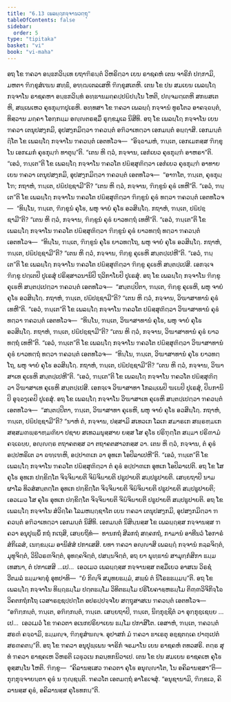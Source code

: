 ```yaml
---
title: "6.13 ເພລຏ຺ຐກຈ຺ຈານວຕ຺ຖຸ"
tableOfContents: false
sidebar:
  order: 5
type: "tipitaka"
basket: "vi"
book: "vi-maha"
---
```



<DynamicBreadcrumb />

<Division number="284" book="vi-maha">

<Paragraph number="1288" book="vi-maha">
ອຖ ໂຂ ຠຄວາ ອນ຺ຘກວິນ຺ເທ ຍຖາຠິຣນ຺ຕໍ ວິຫຣິຕ຺ວາ ເຍນ ຣາຊຄຫໍ ເຕນ ຈາຣິກໍ ປກ຺ກາມິ, ມຫຕາ ຠິກ຺ຂຸສໍເຆນ ສທ຺ຘິໍ, ອຑ຺ຒເຕລເສຫິ ຠິກ຺ຂຸສເຕຫິ. ເຕນ ໂຂ ປນ ສມເຍນ ເພລຏ຺ໂຐ ກຈ຺ຈາໂນ ຣາຊຄຫາ ອນ຺ຘກວິນ຺ທໍ ອທ຺ຘານມຄ຺ຄປ຺ປຏິປນ຺ໂນ ໂຫຕິ, ປຎ຺ຈມຕ຺ເຕຫິ ສກຏສເຕຫິ, ສພ຺ເພເຫວ ຄຸຬກຸມ຺ຠປູເຣຫິ. ອທ຺ທສາ ໂຂ ຠຄວາ ເພລຏ຺ຐໍ ກຈ຺ຈານໍ ທູຣໂຕວ ອາຄຈ຺ຉນ຺ຕໍ, ທິສ຺ວານ ມຄ຺ຄາ ໂອກ຺ກມ຺ມ ອຎ຺ຎຕຣສ຺ມິໍ ຣຸກ຺ຂມູເລ ນິສີທິ.
</Paragraph>

<Paragraph number="1289" book="vi-maha">
ອຖ ໂຂ ເພລຏ຺ໂຐ ກຈ຺ຈາໂນ ເຍນ ຠຄວາ ເຕນຸປສງ຺ກມິ, ອຸປສງ຺ກມິຕ຺ວາ ຠຄວນ຺ຕໍ ອຠິວາເທຕ຺ວາ ເອກມນ຺ຕໍ ອຏ຺ຐາສິ. ເອກມນ຺ຕໍ ຐິໂຕ ໂຂ ເພລຏ຺ໂຐ ກຈ຺ຈາໂນ ຠຄວນ຺ຕໍ ເອຕທໂວຈ—  “ອິຈ຺ຉາມຫໍ, ຠນ຺ເຕ, ເອກເມກສ຺ສ ຠິກ຺ຂຸໂນ ເອກເມກໍ ຄຸຬກຸມ຺ຠໍ ທາຕຸນ຺”ຕິ. “ເຕນ ຫິ ຕ຺ວໍ, ກຈ຺ຈານ, ເອກໍເຍວ ຄຸຬກຸມ຺ຠໍ ອາຫຣາ”ຕິ. “ເອວໍ, ຠນ຺ເຕ”ຕິ ໂຂ ເພລຏ຺ໂຐ ກຈ຺ຈາໂນ ຠຄວໂຕ ປຏິສ຺ສຸຓິຕ຺ວາ ເອກໍເຍວ ຄຸຬກຸມ຺ຠໍ ອາທາຍ ເຍນ ຠຄວາ ເຕນຸປສງ຺ກມິ, ອຸປສງ຺ກມິຕ຺ວາ ຠຄວນ຺ຕໍ ເອຕທໂວຈ—  “ອາຠໂຕ, ຠນ຺ເຕ, ຄຸຬກຸມ຺ໂຠ; ກຖາຫໍ, ຠນ຺ເຕ, ປຏິປຊ຺ຊາມີ”ຕິ? “ເຕນ ຫິ ຕ຺ວໍ, ກຈ຺ຈານ, ຠິກ຺ຂູນໍ ຄຸຬໍ ເທຫີ”ຕິ. “ເອວໍ, ຠນ຺ເຕ”ຕິ ໂຂ ເພລຏ຺ໂຐ ກຈ຺ຈາໂນ ຠຄວໂຕ ປຏິສ຺ສຸຓິຕ຺ວາ ຠິກ຺ຂູນໍ ຄຸຬໍ ທຕ຺ວາ ຠຄວນ຺ຕໍ ເອຕທໂວຈ—  “ທິນ຺ໂນ, ຠນ຺ເຕ, ຠິກ຺ຂູນໍ ຄຸໂຬ, ພຫຸ ຈາຍໍ ຄຸໂຬ ອວສິຏ຺ໂຐ. ກຖາຫໍ, ຠນ຺ເຕ, ປຏິປຊ຺ຊາມີ”ຕິ? “ເຕນ ຫິ ຕ຺ວໍ, ກຈ຺ຈານ, ຠິກ຺ຂູນໍ ຄຸຬໍ ຍາວທຕ຺ຖໍ ເທຫີ”ຕິ. “ເອວໍ, ຠນ຺ເຕ”ຕິ ໂຂ ເພລຏ຺ໂຐ ກຈ຺ຈາໂນ ຠຄວໂຕ ປຏິສ຺ສຸຓິຕ຺ວາ ຠິກ຺ຂູນໍ ຄຸຬໍ ຍາວທຕ຺ຖໍ ທຕ຺ວາ ຠຄວນ຺ຕໍ ເອຕທໂວຈ—  “ທິນ຺ໂນ, ຠນ຺ເຕ, ຠິກ຺ຂູນໍ ຄຸໂຬ ຍາວທຕ຺ໂຖ, ພຫຸ ຈາຍໍ ຄຸໂຬ ອວສິຏ຺ໂຐ. ກຖາຫໍ, ຠນ຺ເຕ, ປຏິປຊ຺ຊາມີ”ຕິ? “ເຕນ ຫິ ຕ຺ວໍ, ກຈ຺ຈານ, ຠິກ຺ຂູ ຄຸເຬຫິ ສນ຺ຕປ຺ເປຫີ”ຕິ. “ເອວໍ, ຠນ຺ເຕ”ຕິ ໂຂ ເພລຏ຺ໂຐ ກຈ຺ຈາໂນ ຠຄວໂຕ ປຏິສ຺ສຸຓິຕ຺ວາ ຠິກ຺ຂູ ຄຸເຬຫິ ສນ຺ຕປ຺ເປສິ. ເອກຈ຺ເຈ ຠິກ຺ຂູ ປຕ຺ເຕປິ ປູເຣສຸໍ ປຣິສ຺ສາວນານິປິ ຖວິກາໂຍປິ ປູເຣສຸໍ. ອຖ ໂຂ ເພລຏ຺ໂຐ ກຈ຺ຈາໂນ ຠິກ຺ຂູ ຄຸເຬຫິ ສນ຺ຕປ຺ເປຕ຺ວາ ຠຄວນ຺ຕໍ ເອຕທໂວຈ—  “ສນ຺ຕປ຺ປິຕາ, ຠນ຺ເຕ, ຠິກ຺ຂູ ຄຸເຬຫິ, ພຫຸ ຈາຍໍ ຄຸໂຬ ອວສິຏ຺ໂຐ. ກຖາຫໍ, ຠນ຺ເຕ, ປຏິປຊ຺ຊາມີ”ຕິ? “ເຕນ ຫິ ຕ຺ວໍ, ກຈ຺ຈານ, ວິຆາສາທານໍ ຄຸຬໍ ເທຫີ”ຕິ. “ເອວໍ, ຠນ຺ເຕ”ຕິ ໂຂ ເພລຏ຺ໂຐ ກຈ຺ຈາໂນ ຠຄວໂຕ ປຏິສ຺ສຸຓິຕ຺ວາ ວິຆາສາທານໍ ຄຸຬໍ ທຕ຺ວາ ຠຄວນ຺ຕໍ ເອຕທໂວຈ—  “ທິນ຺ໂນ, ຠນ຺ເຕ, ວິຆາສາທານໍ ຄຸໂຬ, ພຫຸ ຈາຍໍ ຄຸໂຬ ອວສິຏ຺ໂຐ. ກຖາຫໍ, ຠນ຺ເຕ, ປຏິປຊ຺ຊາມີ”ຕິ? “ເຕນ ຫິ ຕ຺ວໍ, ກຈ຺ຈານ, ວິຆາສາທານໍ ຄຸຬໍ ຍາວທຕ຺ຖໍ ເທຫີ”ຕິ. “ເອວໍ, ຠນ຺ເຕ”ຕິ ໂຂ ເພລຏ຺ໂຐ ກຈ຺ຈາໂນ ຠຄວໂຕ ປຏິສ຺ສຸຓິຕ຺ວາ ວິຆາສາທານໍ ຄຸຬໍ ຍາວທຕ຺ຖໍ ທຕ຺ວາ ຠຄວນ຺ຕໍ ເອຕທໂວຈ—  “ທິນ຺ໂນ, ຠນ຺ເຕ, ວິຆາສາທານໍ ຄຸໂຬ ຍາວທຕ຺ໂຖ, ພຫຸ ຈາຍໍ ຄຸໂຬ ອວສິຏ຺ໂຐ. ກຖາຫໍ, ຠນ຺ເຕ, ປຏິປຊ຺ຊາມີ”ຕິ? “ເຕນ ຫິ ຕ຺ວໍ, ກຈ຺ຈານ, ວິຆາສາເທ ຄຸເຬຫິ ສນ຺ຕປ຺ເປຫີ”ຕິ. “ເອວໍ, ຠນ຺ເຕ”ຕິ ໂຂ ເພລຏ຺ໂຐ ກຈ຺ຈາໂນ ຠຄວໂຕ ປຏິສ຺ສຸຓິຕ຺ວາ ວິຆາສາເທ ຄຸເຬຫິ ສນ຺ຕປ຺ເປສິ. ເອກຈ຺ເຈ ວິຆາສາທາ ໂກລມ຺ເພປິ ຆເຏປິ ປູເຣສຸໍ, ປິຏການິປິ ອຸຈ຺ຉງ຺ເຄປິ ປູເຣສຸໍ. ອຖ ໂຂ ເພລຏ຺ໂຐ ກຈ຺ຈາໂນ ວິຆາສາເທ ຄຸເຬຫິ ສນ຺ຕປ຺ເປຕ຺ວາ ຠຄວນ຺ຕໍ ເອຕທໂວຈ—  “ສນ຺ຕປ຺ປິຕາ, ຠນ຺ເຕ, ວິຆາສາທາ ຄຸເຬຫິ, ພຫຸ ຈາຍໍ ຄຸໂຬ ອວສິຏ຺ໂຐ. ກຖາຫໍ, ຠນ຺ເຕ, ປຏິປຊ຺ຊາມີ”ຕິ? “ນາຫໍ ຕໍ, ກຈ຺ຈານ, ປສ຺ສາມິ ສເທວເກ ໂລເກ ສມາຣເກ ສພ຺ຣຫ຺ມເກ ສສ຺ສມຓພ຺ຣາຫ຺ມຓິຍາ ປຊາຍ ສເທວມນຸສ຺ສາຍ ຍສ຺ສ ໂສ ຄຸໂຬ ປຣິຠຸຕ຺ໂຕ ສມ຺ມາ ປຣິຓາມໍ ຄຈ຺ເຉຍ຺ຍ, ອຎ຺ຎຕ຺ຣ ຕຖາຄຕສ຺ສ ວາ ຕຖາຄຕສາວກສ຺ສ ວາ. ເຕນ ຫິ ຕ຺ວໍ, ກຈ຺ຈານ, ຕໍ ຄຸຬໍ ອປ຺ປຫຣິເຕ ວາ ຉຑ຺ເຑຫິ, ອປ຺ປາຓເກ ວາ ອຸທເກ ໂອປິລາເປຫີ”ຕິ. “ເອວໍ, ຠນ຺ເຕ”ຕິ ໂຂ ເພລຏ຺ໂຐ ກຈ຺ຈາໂນ ຠຄວໂຕ ປຏິສ຺ສຸຓິຕ຺ວາ ຕໍ ຄຸຬໍ ອປ຺ປາຓເກ ອຸທເກ ໂອປິລາເປຕິ. ອຖ ໂຂ ໂສ ຄຸໂຬ ອຸທເກ ປກ຺ຂິຕ຺ໂຕ ຈິຈ຺ຈິຏາຍຕິ ຈິຏິຈິຏາຍຕິ ປຘູປາຍຕິ ສມ຺ປຘູປາຍຕິ. ເສຍ຺ຍຖາປິ ນາມ ຜາໂລ ທິວສໍສນ຺ຕຕ຺ໂຕ ອຸທເກ ປກ຺ຂິຕ຺ໂຕ ຈິຈ຺ຈິຏາຍຕິ ຈິຏິຈິຏາຍຕິ ປຘູປາຍຕິ ສມ຺ປຘູປາຍຕິ; ເອວເມວ ໂສ ຄຸໂຬ ອຸທເກ ປກ຺ຂິຕ຺ໂຕ ຈິຈ຺ຈິຏາຍຕິ ຈິຏິຈິຏາຍຕິ ປຘູປາຍຕິ ສມ຺ປຘູປາຍຕິ.
</Paragraph>

<Paragraph number="1290" book="vi-maha">
ອຖ ໂຂ ເພລຏ຺ໂຐ ກຈ຺ຈາໂນ ສໍວິຄ຺ໂຄ ໂລມຫຏ຺ຐຊາໂຕ ເຍນ ຠຄວາ ເຕນຸປສງ຺ກມິ, ອຸປສງ຺ກມິຕ຺ວາ ຠຄວນ຺ຕໍ ອຠິວາເທຕ຺ວາ ເອກມນ຺ຕໍ ນິສີທິ. ເອກມນ຺ຕໍ ນິສິນ຺ນສ຺ສ ໂຂ ເພລຏ຺ຐສ຺ສ ກຈ຺ຈານສ຺ສ ຠຄວາ ອນຸປຸພ຺ພິໍ ກຖໍ ກເຖສິ, ເສຍ຺ຍຖິທໍ—  ທານກຖໍ ສີລກຖໍ ສຄ຺ຄກຖໍ, ກາມານໍ ອາທີນວໍ ໂອກາຣໍ ສໍກິເລສໍ, ເນກ຺ຂມ຺ເມ ອານິສໍສໍ ປກາເສສິ. ຍທາ ຠຄວາ ອຎ຺ຎາສິ ເພລຏ຺ຐໍ ກຈ຺ຈານໍ ກລ຺ລຈິຕ຺ຕໍ, ມຸທຸຈິຕ຺ຕໍ, ວິນີວຣຓຈິຕ຺ຕໍ, ອຸທຄ຺ຄຈິຕ຺ຕໍ, ປສນ຺ນຈິຕ຺ຕໍ, ອຖ ຍາ ພຸທ຺ຘານໍ ສາມຸກ຺ກໍສິກາ ຘມ຺ມເທສນາ, ຕໍ ປກາເສສິ …ເປ…  ເອວເມວ ເພລຏ຺ຐສ຺ສ ກຈ຺ຈານສ຺ສ ຕສ຺ມິໍເຍວ ອາສເນ ວິຣຊໍ ວີຕມລໍ ຘມ຺ມຈກ຺ຂຸໍ ອຸທປາທິ—  “ຍໍ ກິຎ຺ຈິ ສມຸທຍຘມ຺ມໍ, ສພ຺ພໍ ຕໍ ນິໂຣຘຘມ຺ມນ຺”ຕິ. ອຖ ໂຂ ເພລຏ຺ໂຐ ກຈ຺ຈາໂນ ທິຏ຺ຐຘມ຺ໂມ ປຕ຺ຕຘມ຺ໂມ ວິທິຕຘມ຺ໂມ ປຣິໂຍຄາຬ຺ຫຘມ຺ໂມ ຕິຓ຺ຓວິຈິກິຈ຺ໂຉ ວິຄຕກຖໍກໂຖ ເວສາຣຊ຺ຊປ຺ປຕ຺ໂຕ ອປຣປ຺ປຈ຺ຈໂຍ ສຕ຺ຖຸສາສເນ ຠຄວນ຺ຕໍ ເອຕທໂວຈ—  “ອຠິກ຺ກນ຺ຕໍ, ຠນ຺ເຕ, ອຠິກ຺ກນ຺ຕໍ, ຠນ຺ເຕ. ເສຍ຺ຍຖາປິ, ຠນ຺ເຕ, ນິກ຺ກຸຊ຺ຊິຕໍ ວາ ອຸກ຺ກຸຊ຺ເຊຍ຺ຍ …ເປ…  ເອວເມວໍ ໂຂ ຠຄວຕາ ອເນກປຣິຍາເຍນ ຘມ຺ໂມ ປກາສິໂຕ. ເອສາຫໍ, ຠນ຺ເຕ, ຠຄວນ຺ຕໍ ສຣຓໍ ຄຈ຺ຉາມິ, ຘມ຺ມຎ຺ຈ, ຠິກ຺ຂຸສໍຆຎ຺ຈ. ອຸປາສກໍ ມໍ ຠຄວາ ຘາເຣຕຸ ອຊ຺ຊຕຄ຺ເຄ ປາຓຸເປຕໍ ສຣຓຄຕນ຺”ຕິ.
</Paragraph>

<Paragraph number="1291" book="vi-maha">
ອຖ ໂຂ ຠຄວາ ອນຸປຸພ຺ເພນ ຈາຣິກໍ ຈຣມາໂນ ເຍນ ຣາຊຄຫໍ ຕທວສຣິ. ຕຕ຺ຣ ສຸທໍ ຠຄວາ ຣາຊຄເຫ ວິຫຣຕິ ເວຬຸວເນ ກລນ຺ທກນິວາເປ. ເຕນ ໂຂ ປນ ສມເຍນ ຣາຊຄເຫ ຄຸໂຬ ອຸສ຺ສນ຺ໂນ ໂຫຕິ. ຠິກ຺ຂູ—  “ຄິລານສ຺ເສວ ຠຄວຕາ ຄຸໂຬ ອນຸຎ຺ຎາໂຕ, ໂນ ອຄິລານສ຺ສາ”ຕິ—  ກຸກ຺ກຸຈ຺ຈາຍນ຺ຕາ ຄຸຬໍ ນ ຠຸຎ຺ຊນ຺ຕິ. ຠຄວໂຕ ເອຕມຕ຺ຖໍ ອາໂຣເຈສຸໍ. “ອນຸຊານາມິ, ຠິກ຺ຂເວ, ຄິລານສ຺ສ ຄຸຬໍ, ອຄິລານສ຺ສ ຄຸໂຬທກນ຺”ຕິ.
</Paragraph>
</Division>
